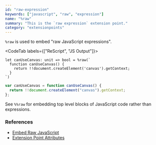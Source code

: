```yaml
---
id: "raw-expression"
keywords: ["javascript", "raw", "expression"]
name: "%raw"
summary: "This is the `raw expression` extension point."
category: "extensionpoints"
---
```


`%raw` is used to embed "raw JavaScript expressions".

<CodeTab labels={["ReScript", "JS Output"]}>

```res
let canUseCanvas: unit => bool = %raw(`
  function canUseCanvas() {
    return !!document.createElement('canvas').getContext;
  }
`)
```

```js
var canUseCanvas = function canUseCanvas() {
  return !!document.createElement("canvas").getContext;
};
```

</CodeTab>

See `%%raw` for embedding top level blocks of JavaScript code rather than expressions.

### References

* [Embed Raw JavaScript](/docs/manual/latest/embed-raw-javascript)
* [Extension Point Attributes](/docs/manual/latest/attribute#extension-point)
